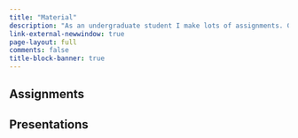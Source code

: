 ```yaml
---
title: "Material"
description: "As an undergraduate student I make lots of assignments. Given that fact, I decided to create a special category on my website which will list some of those. I think that will be proved helpful to my fellow students who either struggle with our studies or do not have the ability to attend lectures for various reasons (medical, financial, etc.)"
link-external-newwindow: true
page-layout: full
comments: false
title-block-banner: true
---
```



## Assignments


## Presentations

